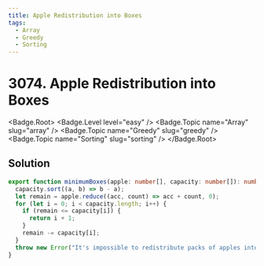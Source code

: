 ```yaml
---
title: Apple Redistribution into Boxes
tags:
  - Array
  - Greedy
  - Sorting
---
```


# 3074. Apple Redistribution into Boxes

<Badge.Root>
  <Badge.Level level="easy" />
  <Badge.Topic name="Array" slug="array" />
  <Badge.Topic name="Greedy" slug="greedy" />
  <Badge.Topic name="Sorting" slug="sorting" />
</Badge.Root>

## Solution

```typescript filename="solution.ts" copy
export function minimumBoxes(apple: number[], capacity: number[]): number {
  capacity.sort((a, b) => b - a);
  let remain = apple.reduce((acc, count) => acc + count, 0);
  for (let i = 0; i < capacity.length; i++) {
    if (remain <= capacity[i]) {
      return i + 1;
    }
    remain -= capacity[i];
  }
  throw new Error("It's impossible to redistribute packs of apples into boxes.");
}
```

<ProblemLink
  codingSite="leetcode"
  href="https://leetcode.com/problems/apple-redistribution-into-boxes"
  title="Apple Redistribution into Boxes"
/>
